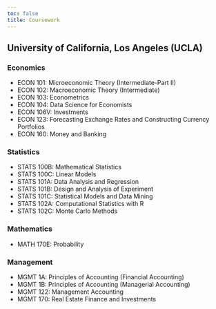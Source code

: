 ```yaml
---
toc: false
title: Coursework
---
```


## University of California, Los Angeles (UCLA)

### Economics
- ECON 101: Microeconomic Theory (Intermediate-Part II)
- ECON 102: Macroeconomic Theory (Intermediate)
- ECON 103: Econometrics
- ECON 104: Data Science for Economists
- ECON 106V: Investments
- ECON 123: Forecasting Exchange Rates and Constructing Currency Portfolios
- ECON 160: Money and Banking

### Statistics
- STATS 100B: Mathematical Statistics
- STATS 100C: Linear Models
- STATS 101A: Data Analysis and Regression
- STATS 101B: Design and Analysis of Experiment
- STATS 101C: Statistical Models and Data Mining
- STATS 102A: Computational Statistics with R
- STATS 102C: Monte Carlo Methods

### Mathematics
- MATH 170E: Probability

### Management
- MGMT 1A: Principles of Accounting (Financial Accounting)
- MGMT 1B: Principles of Accounting (Managerial Accounting)
- MGMT 122: Management Accounting
- MGMT 170: Real Estate Finance and Investments
